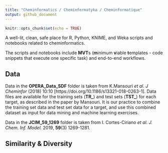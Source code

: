---
title: "Cheminformatics / Cheminformatyka / Cheminformatique"
output: github_document
---

```{r setup, include=FALSE}
knitr::opts_chunk$set(echo = TRUE)
```

A well-lit, clean, safe place for R, Python, KNIME, and Weka scripts and notebooks related to cheminformatics. 

The scripts and notebooks include **MVT**s (**m**inimum **v**iable **t**emplates - code snippets that execute one specific task) and end-to-end workflows.

## Data 

Data in the **OPERA_Data_SDF** folder is taken from K.Mansouri *et al. J Cheminfor* (2018) 10:10 [https://doi.org/10.1186/s13321-018-0263-1]. Data files are available for the training sets (**TR_**) and test sets (**TST_**) for each target, as described in the paper by Mansouri. It is our practice to combine the training set data and test set data for a target, and use this combined dataset as input for data mining and machine learning exercises. 

Data in the **JCIM_59_1269** folder is taken from I. Cortes-Ciriano *et al. J. Chem. Inf. Model.* 2019, **59**(3) 1269-1281.

## Similarity & Diversity
